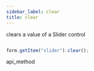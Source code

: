 ```yaml
---
sidebar_label: clear
title: clear
---
```



          


<Short>
 clears a value of a Slider control






</Short>


~~~js

form.getItem("slider").clear();


~~~
 api_method

<Descr>





</Descr>

